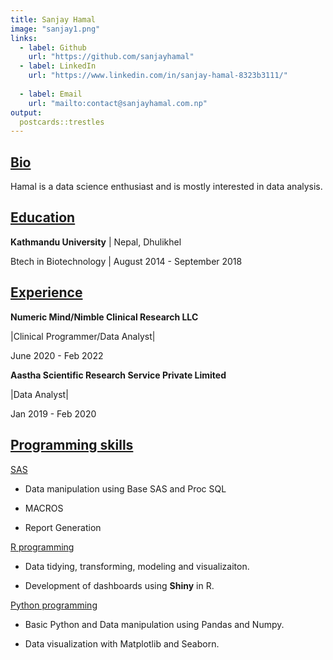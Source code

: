 ```yaml
---
title: Sanjay Hamal
image: "sanjay1.png"
links:
  - label: Github
    url: "https://github.com/sanjayhamal"
  - label: LinkedIn
    url: "https://www.linkedin.com/in/sanjay-hamal-8323b3111/"
  
  - label: Email
    url: "mailto:contact@sanjayhamal.com.np"
output:
  postcards::trestles
---
```


## [Bio]{.ul}

 Hamal is a data science enthusiast and is mostly interested in data analysis.

## [Education]{.ul}

**Kathmandu University** \| Nepal, Dhulikhel

Btech in Biotechnology \| August 2014 - September 2018

## [Experience]{.ul}

**Numeric Mind/Nimble Clinical Research LLC**

\|Clinical Programmer/Data Analyst\|

June 2020 - Feb 2022

**Aastha Scientific Research Service Private Limited**

\|Data Analyst\|

Jan 2019 - Feb 2020

## [Programming skills]{.ul}

[SAS]{.ul}

-   Data manipulation using Base SAS and Proc SQL

-   MACROS

-   Report Generation

[R programming]{.ul}

-   Data tidying, transforming, modeling and visualizaiton.

-   Development of dashboards using **Shiny** in R.

[Python programming]{.ul}

-   Basic Python and Data manipulation using Pandas and Numpy.

-   Data visualization with Matplotlib and Seaborn.

